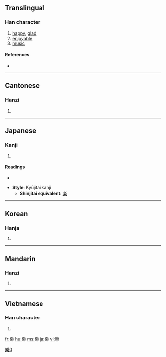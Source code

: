 {{see|楽|乐}}
==Translingual==

===Han character===
{{Han char|rn=75|rad=木|as=11|sn=15|four=2290<sub>4</sub>|canj=女戈木 (VID)}}

# [[happy]], [[glad]]
# [[enjoyable]]
# [[music]]

====References====
* {{Han ref|kx=0548.200|dkj=15399|dj=0936.060|hdz=21280.160|uh=6A02|ud=27138|bh=BCD6|bd=48342}}

----

==Cantonese==

===Hanzi===
{{yue-hanzi|jyut=ngaau6, lok6, ngok6|y=lok6, ngok6}}

# {{defn|Cantonese}}

----

==Japanese==

===Kanji===
{{ja-kanji|grade=|rs=木11}}

# {{defn|Japanese}}

====Readings====
* {{ja-readings|on=[[がく]] (gaku), [[らく]] (raku), [[ごう]] (gō)|kun=[[たのしい]] (tanoshii), [[たのしむ]] (tanoshimu)}}

* '''Style''': Kyūjitai kanji
** '''Shinjitai equivalent''': [[楽]]

----

==Korean==

===Hanja===
{{ko-hanja|hangeul=[[악]], [[락]]>낙, 요|eumhun= 풍류|rv=ak, rak>nak, yo|mr=ak, rak>nak, yo|y=ak, lak>nak, yo}}

# {{defn|Korean}}

----

==Mandarin==

===Hanzi===
{{cmn-hanzi|sim=乐|pin=[[lè]] ([[le4]]), [[luò]] ([[luo4]]), [[yào]] ([[yao4]]), [[yuè]] ([[yue4]]), [[liáo]] ([[liao2]])|wg=le<sup>4</sup>, lo<sup>4</sup>, yao<sup>4</sup>, yüeh<sup>4</sup>}}

# {{defn|Mandarin}}

----

==Vietnamese==

===Han character===
{{vi-hantu|lạc (happy), nhạc (music)}}

# {{defn|Vietnamese}}

[[Category:CJKV characters simplified differently in Japan and China|樂0]]

[[fr:樂]]
[[hu:樂]]
[[ms:樂]]
[[ja:樂]]
[[vi:樂]]